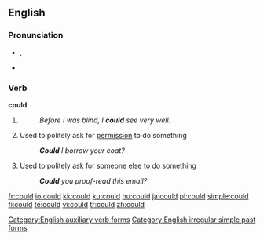 {{rft}}
==English==

{{rank|what|do|has|62|could|our|than|some}}

===Pronunciation===
* {{IPA|/kʊd/}}, {{SAMPA|/kUd/}}
*{{audio|en-us-could.ogg|Audio (US)}}
*:{{rhymes|ʊd}}

===Verb===
'''could'''

# {{simple past of|[[can#Etymology 1|can]]}}
#:''Before I was blind, I '''could''' see very well.''
# Used to politely ask for [[permission]] to do something
#:'''''Could''' I borrow your coat?''
# Used to politely ask for someone else to do something
#:'''''Could''' you proof-read this email?''

[[Category:English auxiliary verb forms]]
[[Category:English irregular simple past forms]]

[[fr:could]]
[[io:could]]
[[kk:could]]
[[ku:could]]
[[hu:could]]
[[ja:could]]
[[pl:could]]
[[simple:could]]
[[fi:could]]
[[te:could]]
[[vi:could]]
[[tr:could]]
[[zh:could]]